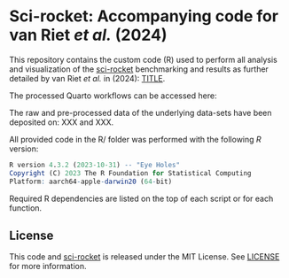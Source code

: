 # Sci-rocket: Accompanying code for van Riet *et al.* (2024)

This repository contains the custom code (R) used to perform all analysis and visualization of the [sci-rocket](https://github.com/odomlab2/sci-rocket) benchmarking and results as further detailed by van Riet *et al.* in <JOURNAL> (2024): [TITLE](https://www.google.com/).

The processed Quarto workflows can be accessed here: <link>

The raw and pre-processed data of the underlying data-sets have been deposited on: XXX and XXX.

All provided code in the R/ folder was performed with the following *R* version:

``` r
R version 4.3.2 (2023-10-31) -- "Eye Holes"
Copyright (C) 2023 The R Foundation for Statistical Computing
Platform: aarch64-apple-darwin20 (64-bit)
```

Required R dependencies are listed on the top of each script or for each function.

## License

This code and [sci-rocket](https://github.com/odomlab2/sci-rocket) is released under the MIT License. See [LICENSE](LICENSE) for more information.
